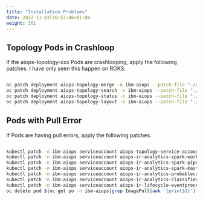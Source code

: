 ```yaml
---
title: "Installation Problems"
date: 2022-11-03T10:57:46+01:00
weight: 301
---
```





## Topology Pods in Crashloop

If the aiops-topology-xxx Pods are crashlooping, apply the following patches. I have only seen this happen on ROKS.

```bash

oc patch deployment aiops-topology-merge -n ibm-aiops --patch-file "./ansible/roles/ibm-aiops-install-instance/templates/aiops/patches/aiops-topology-merge-patch.yaml"
oc patch deployment aiops-topology-search -n ibm-aiops --patch-file "./ansible/roles/ibm-aiops-install-instance/templates/aiops/patches/aiops-topology-search-patch.yaml"
oc patch deployment aiops-topology-status -n ibm-aiops --patch-file "./ansible/roles/ibm-aiops-install-instance/templates/aiops/patches/aiops-topology-status-patch.yaml"
oc patch deployment aiops-topology-layout -n ibm-aiops --patch-file "./ansible/roles/ibm-aiops-install-instance/templates/aiops/patches/aiops-topology-layout-patch.yaml"

```


## Pods with Pull Error

If Pods are having pull errors, apply the following patches. 

```bash

kubectl patch -n ibm-aiops serviceaccount aiops-topology-service-account -p '{"imagePullSecrets": [{"name": "ibm-entitlement-key"}]}'
kubectl patch -n ibm-aiops serviceaccount aiops-ir-analytics-spark-worker -p '{"imagePullSecrets": [{"name": "ibm-entitlement-key"}]}'
kubectl patch -n ibm-aiops serviceaccount aiops-ir-analytics-spark-pipeline-composer -p '{"imagePullSecrets": [{"name": "ibm-entitlement-key"}]}'
kubectl patch -n ibm-aiops serviceaccount aiops-ir-analytics-spark-master -p '{"imagePullSecrets": [{"name": "ibm-entitlement-key"}]}'
kubectl patch -n ibm-aiops serviceaccount aiops-ir-analytics-probablecause -p '{"imagePullSecrets": [{"name": "ibm-entitlement-key"}]}'
kubectl patch -n ibm-aiops serviceaccount aiops-ir-analytics-classifier -p '{"imagePullSecrets": [{"name": "ibm-entitlement-key"}]}'
kubectl patch -n ibm-aiops serviceaccount aiops-ir-lifecycle-eventprocessor-ep -p '{"imagePullSecrets": [{"name": "ibm-entitlement-key"}]}'
oc delete pod $(oc get po -n ibm-aiops|grep ImagePull|awk '{print$1}') -n ibm-aiops

```